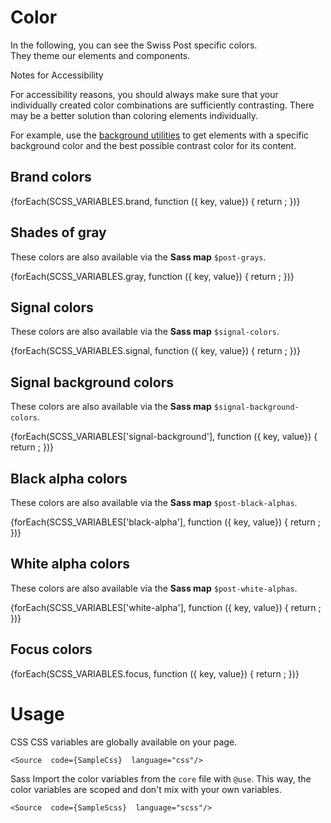 
<Meta of={ColorStories} />

# Color

In the following, you can see the Swiss Post specific colors.<br/>
They theme our elements and components.

<PostAlert type="info">
  <p slot="heading">Notes for Accessibility</p>

  For accessibility reasons, you should always make sure that your individually created color combinations are
  sufficiently contrasting. There may be a better solution than coloring elements individually.

  For example, use the [background utilities](/?path=/docs/60852fac-a861-4415-8276-bd38d68653bb--docs) to get elements
  with a specific background color and the best possible contrast color for its content.
</PostAlert>

## Brand colors

<section className="color-swatch__section">
  {forEach(SCSS_VARIABLES.brand, function ({ key, value}) {
    return <ColorSwatch key={key} name={key} color={value} />;
  })}
</section>

## Shades of gray
These colors are also available via the **Sass map** `$post-grays`.

<section className="color-swatch__section">
  {forEach(SCSS_VARIABLES.gray, function ({ key, value}) {
    return <ColorSwatch key={key} name={key} color={value} />;
  })}
</section>

## Signal colors
These colors are also available via the **Sass map** `$signal-colors`.

<section className="color-swatch__section">
  {forEach(SCSS_VARIABLES.signal, function ({ key, value}) {
    return <ColorSwatch key={key} name={key} color={value} />;
  })}
</section>

## Signal background colors
These colors are also available via the **Sass map** `$signal-background-colors`.

<section className="color-swatch__section">
  {forEach(SCSS_VARIABLES['signal-background'], function ({ key, value}) {
    return <ColorSwatch key={key} name={key} color={value} />;
  })}
</section>

## Black alpha colors
These colors are also available via the **Sass map** `$post-black-alphas`.

<section className="color-swatch__section">
  {forEach(SCSS_VARIABLES['black-alpha'], function ({ key, value}) {
    return <ColorSwatch key={key} name={key} color={value} />;
  })}
</section>

## White alpha colors
These colors are also available via the **Sass map** `$post-white-alphas`.

<section className="color-swatch__section">
  {forEach(SCSS_VARIABLES['white-alpha'], function ({ key, value}) {
    return <ColorSwatch key={key} name={key} color={value} dark />;
  })}
</section>

## Focus colors

<section className="color-swatch__section">
  {forEach(SCSS_VARIABLES.focus, function ({ key, value}) {
    return <ColorSwatch key={key} name={key} color={value} noCSS />;
  })}
</section>

# Usage

<PostTabs>
  <PostTabHeader panel="css">CSS</PostTabHeader>
  <PostTabPanel name="css">
    CSS variables are globally available on your page.

    <Source  code={SampleCss}  language="css"/>

  </PostTabPanel>

  <PostTabHeader panel="sass">Sass</PostTabHeader>
  <PostTabPanel name="sass">
    Import the color variables from the `core` file with `@use`. This way, the color variables are scoped and don't mix with your own variables.

    <Source  code={SampleScss}  language="scss"/>

  </PostTabPanel>
</PostTabs>
